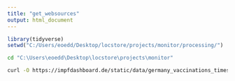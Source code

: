 ---
title: "get_websources"
output: html_document
---


```{r}
library(tidyverse)
setwd("C:/Users/eoedd/Desktop/locstore/projects/monitor/processing/")
```

```{bash}
cd "C:\Users\eoedd\Desktop\locstore\projects\monitor"

curl -O https://impfdashboard.de/static/data/germany_vaccinations_timeseries_v2.tsv 
```








